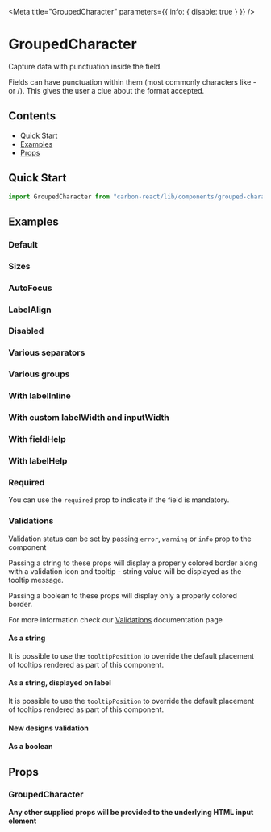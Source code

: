 

<Meta title="GroupedCharacter" parameters={{ info: { disable: true } }} />

# GroupedCharacter

Capture data with punctuation inside the field.

Fields can have punctuation within them (most commonly characters like - or /). This gives the user a clue about the format accepted.

## Contents

- [Quick Start](#quick-start)
- [Examples](#examples)
- [Props](#props)

## Quick Start

```javascript
import GroupedCharacter from "carbon-react/lib/components/grouped-character";
```

## Examples

### Default

<Canvas>
  <Story name="default" story={stories.DefaultStory} />
</Canvas>

### Sizes

<Canvas>
  <Story name="sizes" story={stories.Sizes} />
</Canvas>

### AutoFocus

<Canvas>
  <Story name="autoFocus" story={stories.AutoFocus} />
</Canvas>

### LabelAlign

<Canvas>
  <Story name="labelAlign" story={stories.LabelAlign} />
</Canvas>

### Disabled

<Canvas>
  <Story story={stories.Disabled} name="disabled" />
</Canvas>

### Various separators

<Canvas>
  <Story name="various separators" story={stories.VariousSeparators} />
</Canvas>

### Various groups

<Canvas>
  <Story name="various groups" story={stories.VariousGroups} />
</Canvas>

### With labelInline

<Canvas>
  <Story story={stories.LabelInline} name="with labelInline" />
</Canvas>

### With custom labelWidth and inputWidth

<Canvas>
  <Story
    story={stories.LabelInputWidth}
    name="with custom labelWidth and inputWidth"
  />
</Canvas>

### With fieldHelp

<Canvas>
  <Story story={stories.FieldHelp} name="with fieldHelp" />
</Canvas>

### With labelHelp

<Canvas>
  <Story story={stories.LabelHelp} name="with labelHelp" />
</Canvas>

### Required

You can use the `required` prop to indicate if the field is mandatory.

<Canvas>
  <Story story={stories.Required} name="required" />
</Canvas>

### Validations

Validation status can be set by passing `error`, `warning` or `info` prop to the component

Passing a string to these props will display a properly colored border along with a validation icon and tooltip - string value will be displayed as the tooltip message.

Passing a boolean to these props will display only a properly colored border.

For more information check our [Validations](?path=/docs/documentation-validations--page "Validations") documentation page

#### As a string

<Canvas>
  <Story
    name="validations - string - component"
    story={stories.ValidationsStringComponent}
  />
</Canvas>

It is possible to use the `tooltipPosition` to override the default placement of tooltips rendered as part of this component.

<Canvas>
  <Story
    name="validations - string - with tooltipPosition overriden - component"
    story={stories.ValidationsTooltip}
  />
</Canvas>

#### As a string, displayed on label

<Canvas>
  <Story
    name="validations - string - label"
    story={stories.ValidationsStringLabel}
  />
</Canvas>

It is possible to use the `tooltipPosition` to override the default placement of tooltips rendered as part of this component.

<Canvas>
  <Story
    name="validations - string - with tooltipPosition overriden - label"
    story={stories.ValidationsTooltipLabel}
  />
</Canvas>

#### New designs validation

<Canvas>
  <Story
    name="validations - string - new design"
    story={stories.ValidationsRedesign}
  />
</Canvas>

#### As a boolean

<Canvas>
  <Story name="validations - boolean" story={stories.ValidationsBoolean} />
</Canvas>

## Props

### GroupedCharacter

<StyledSystemProps of={GroupedCharacter} noHeader margin />

**Any other supplied props will be provided to the underlying HTML input element**
